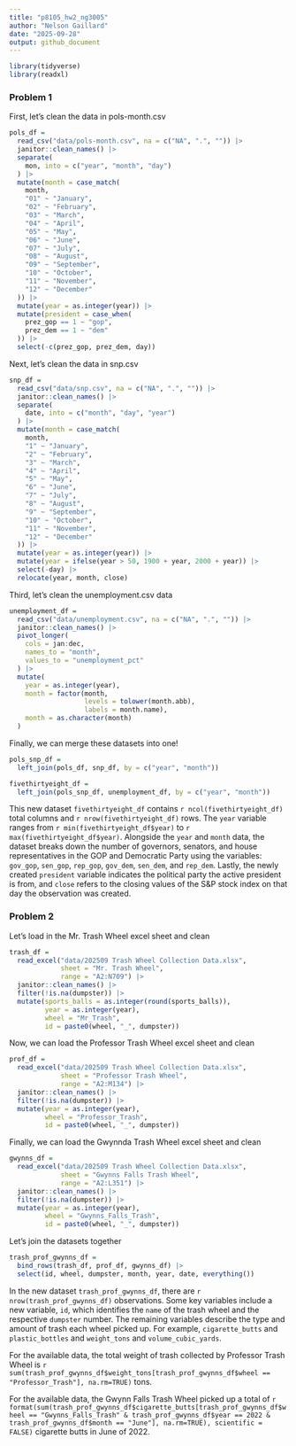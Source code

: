 ```yaml
---
title: "p8105_hw2_ng3005"
author: "Nelson Gaillard"
date: "2025-09-28"
output: github_document
---
```


```r
library(tidyverse)
library(readxl)
```

### Problem 1

First, let's clean the data in pols-month.csv

```r
pols_df =
  read_csv("data/pols-month.csv", na = c("NA", ".", "")) |>
  janitor::clean_names() |>
  separate(
    mon, into = c("year", "month", "day")
  ) |>
  mutate(month = case_match(
    month,
    "01" ~ "January", 
    "02" ~ "February",
    "03" ~ "March",
    "04" ~ "April", 
    "05" ~ "May",
    "06" ~ "June",
    "07" ~ "July", 
    "08" ~ "August",
    "09" ~ "September",
    "10" ~ "October",
    "11" ~ "November",
    "12" ~ "December"
  )) |>
  mutate(year = as.integer(year)) |>
  mutate(president = case_when(
    prez_gop == 1 ~ "gop",
    prez_dem == 1 ~ "dem"
  )) |>
  select(-c(prez_gop, prez_dem, day))
```

Next, let's clean the data in snp.csv

```r
snp_df =
  read_csv("data/snp.csv", na = c("NA", ".", "")) |>
  janitor::clean_names() |>
  separate(
    date, into = c("month", "day", "year")
  ) |>
  mutate(month = case_match(
    month,
    "1" ~ "January", 
    "2" ~ "February",
    "3" ~ "March",
    "4" ~ "April", 
    "5" ~ "May",
    "6" ~ "June",
    "7" ~ "July", 
    "8" ~ "August",
    "9" ~ "September",
    "10" ~ "October",
    "11" ~ "November",
    "12" ~ "December"
  )) |>
  mutate(year = as.integer(year)) |>
  mutate(year = ifelse(year > 50, 1900 + year, 2000 + year)) |>
  select(-day) |>
  relocate(year, month, close)
```

Third, let's clean the unemployment.csv data

```r
unemployment_df =
  read_csv("data/unemployment.csv", na = c("NA", ".", "")) |>
  janitor::clean_names() |>
  pivot_longer(
    cols = jan:dec,
    names_to = "month",
    values_to = "unemployment_pct"
  ) |>
  mutate(
    year = as.integer(year),
    month = factor(month,
                   levels = tolower(month.abb),
                   labels = month.name),
    month = as.character(month)
  )
```

Finally, we can merge these datasets into one!

```r
pols_snp_df =
  left_join(pols_df, snp_df, by = c("year", "month"))

fivethirtyeight_df =
  left_join(pols_snp_df, unemployment_df, by = c("year", "month"))
```

This new dataset `fivethirtyeight_df` contains `r ncol(fivethirtyeight_df)` total columns and `r nrow(fivethirtyeight_df)` rows. The `year` variable ranges from `r min(fivethirtyeight_df$year)` to `r max(fivethirtyeight_df$year)`. Alongside the `year` and `month` data, the dataset breaks down the number of governors, senators, and house representatives in the GOP and Democratic Party using the variables: `gov_gop`, `sen_gop`, `rep_gop`, `gov_dem`, `sen_dem`, and `rep_dem`. Lastly, the newly created `president` variable indicates the political party the active president is from, and `close` refers to the closing values of the S&P stock index on that day the observation was created.



### Problem 2

Let's load in the Mr. Trash Wheel excel sheet and clean

```r
trash_df =
  read_excel("data/202509 Trash Wheel Collection Data.xlsx", 
             sheet = "Mr. Trash Wheel",
             range = "A2:N709") |>
  janitor::clean_names() |>
  filter(!is.na(dumpster)) |>
  mutate(sports_balls = as.integer(round(sports_balls)),
         year = as.integer(year),
         wheel = "Mr_Trash", 
         id = paste0(wheel, "_", dumpster))
```

Now, we can load the Professor Trash Wheel excel sheet and clean

```r
prof_df = 
  read_excel("data/202509 Trash Wheel Collection Data.xlsx",
             sheet = "Professor Trash Wheel",
             range = "A2:M134") |>
  janitor::clean_names() |>
  filter(!is.na(dumpster)) |>
  mutate(year = as.integer(year),
         wheel = "Professor_Trash",
         id = paste0(wheel, "_", dumpster))
```

Finally, we can load the Gwynnda Trash Wheel excel sheet and clean

```r
gwynns_df =
  read_excel("data/202509 Trash Wheel Collection Data.xlsx",
             sheet = "Gwynns Falls Trash Wheel",
             range = "A2:L351") |>
  janitor::clean_names() |>
  filter(!is.na(dumpster)) |>
  mutate(year = as.integer(year),
         wheel = "Gwynns_Falls_Trash",
         id = paste0(wheel, "_", dumpster))
```

Let's join the datasets together

```r
trash_prof_gwynns_df =
  bind_rows(trash_df, prof_df, gwynns_df) |>
  select(id, wheel, dumpster, month, year, date, everything())
```

In the new dataset `trash_prof_gwynns_df`, there are `r nrow(trash_prof_gwynns_df)` observations. Some key variables include a new variable, `id`, which identifies the `name` of the trash wheel and the respective `dumpster` number. The remaining variables describe the type and amount of trash each wheel picked up. For example, `cigarette_butts` and `plastic_bottles` and `weight_tons` and `volume_cubic_yards`.

For the available data, the total weight of trash collected by Professor Trash Wheel is `r sum(trash_prof_gwynns_df$weight_tons[trash_prof_gwynns_df$wheel == "Professor_Trash"], na.rm=TRUE)` tons.

For the available data, the Gwynn Falls Trash Wheel picked up a total of `r format(sum(trash_prof_gwynns_df$cigarette_butts[trash_prof_gwynns_df$wheel == "Gwynns_Falls_Trash" & trash_prof_gwynns_df$year == 2022 & trash_prof_gwynns_df$month == "June"], na.rm=TRUE), scientific = FALSE)` cigarette butts in June of 2022.


